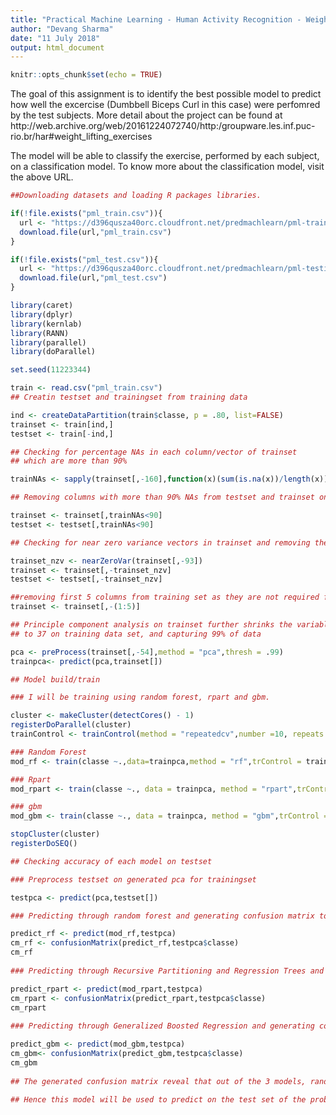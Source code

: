 ---
title: "Practical Machine Learning - Human Activity Recognition - Weight Lifting Exercises"
author: "Devang Sharma"
date: "11 July 2018"
output: html_document
---

```{r setup, include=FALSE}
knitr::opts_chunk$set(echo = TRUE)
```



The goal of this assignment is to identify the best possible model to predict how well the excercise (Dumbbell Biceps Curl in this case) were perfomred by the test subjects. More detail about the project can be found at http://web.archive.org/web/20161224072740/http:/groupware.les.inf.puc-rio.br/har#weight_lifting_exercises

The model will be able to classify the exercise, performed by each subject, on a classification model. To know more about the classification model, visit the above URL.



```{r, message=FALSE}
##Downloading datasets and loading R packages libraries. 

if(!file.exists("pml_train.csv")){
  url <- "https://d396qusza40orc.cloudfront.net/predmachlearn/pml-training.csv"
  download.file(url,"pml_train.csv")
}

if(!file.exists("pml_test.csv")){
  url <- "https://d396qusza40orc.cloudfront.net/predmachlearn/pml-testing.csv"
  download.file(url,"pml_test.csv")
}

library(caret)
library(dplyr)
library(kernlab)
library(RANN)
library(parallel)
library(doParallel)

set.seed(11223344)

train <- read.csv("pml_train.csv")
## Creatin testset and trainingset from training data

ind <- createDataPartition(train$classe, p = .80, list=FALSE)
trainset <- train[ind,]
testset <- train[-ind,]

## Checking for percentage NAs in each column/vector of trainset 
## which are more than 90%

trainNAs <- sapply(trainset[,-160],function(x)(sum(is.na(x))/length(x))*100)

## Removing columns with more than 90% NAs from testset and trainset on basis of trainset findings.

trainset <- trainset[,trainNAs<90]
testset <- testset[,trainNAs<90]

## Checking for near zero variance vectors in trainset and removing them

trainset_nzv <- nearZeroVar(trainset[,-93])
trainset <- trainset[,-trainset_nzv]
testset <- testset[,-trainset_nzv]

##removing first 5 columns from training set as they are not required for this analysis
trainset <- trainset[,-(1:5)]

## Principle component analysis on trainset further shrinks the variables/features
## to 37 on training data set, and capturing 99% of data

pca <- preProcess(trainset[,-54],method = "pca",thresh = .99)
trainpca<- predict(pca,trainset[])

## Model build/train 

### I will be training using random forest, rpart and gbm.

cluster <- makeCluster(detectCores() - 1) 
registerDoParallel(cluster)
trainControl <- trainControl(method = "repeatedcv",number =10, repeats = 5, allowParallel = TRUE)

### Random Forest
mod_rf <- train(classe ~.,data=trainpca,method = "rf",trControl = trainControl)

### Rpart
mod_rpart <- train(classe ~., data = trainpca, method = "rpart",trControl = trainControl)

### gbm
mod_gbm <- train(classe ~., data = trainpca, method = "gbm",trControl = trainControl)

stopCluster(cluster)
registerDoSEQ()

## Checking accuracy of each model on testset

### Preprocess testset on generated pca for trainingset

testpca <- predict(pca,testset[])

### Predicting through random forest and generating confusion matrix to verify accuracy

predict_rf <- predict(mod_rf,testpca)
cm_rf <- confusionMatrix(predict_rf,testpca$classe)
cm_rf
                   
### Predicting through Recursive Partitioning and Regression Trees and generating confusion matrix to verify accuracy

predict_rpart <- predict(mod_rpart,testpca)
cm_rpart <- confusionMatrix(predict_rpart,testpca$classe)
cm_rpart
                   
### Predicting through Generalized Boosted Regression and generating confusion matrix to verify accuracy

predict_gbm <- predict(mod_gbm,testpca)
cm_gbm<- confusionMatrix(predict_gbm,testpca$classe)
cm_gbm
                   
## The generated confusion matrix reveal that out of the 3 models, random forest has the highest prediction accuracy of 98%.

## Hence this model will be used to predict on the test set of the problem
```